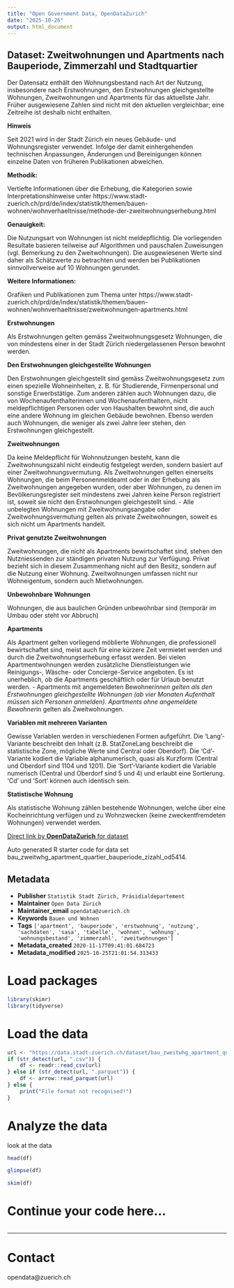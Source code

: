 ```yaml
---
title: "Open Government Data, OpenDataZurich"
date: "2025-10-26"
output: html_document
---
```


## Dataset: Zweitwohnungen und Apartments nach Bauperiode, Zimmerzahl und Stadtquartier

Der Datensatz enthält den Wohnungsbestand nach Art der Nutzung, insbesondere nach Erstwohnungen, den Erstwohnungen gleichgestellte Wohnungen, Zweitwohnungen und Apartments für das aktuellste Jahr. Früher ausgewiesene Zahlen sind nicht mit den aktuellen vergleichbar; eine Zeitreihe ist deshalb nicht enthalten.

**Hinweis**


 Seit 2021 wird in der Stadt Zürich ein neues Gebäude- und Wohnungsregister verwendet. Infolge der damit einhergehenden technischen Anpassungen, Änderungen und Bereinigungen können einzelne Daten von früheren Publikationen abweichen.


[]()

**Methodik:**


 Vertiefte Informationen über die Erhebung, die Kategorien sowie Interpretationshinweise unter https://www.stadt-zuerich.ch/prd/de/index/statistik/themen/bauen-wohnen/wohnverhaeltnisse/methode-der-zweitwohnungserhebung.html


[]()

**Genauigkeit:**


Die Nutzungsart von Wohnungen ist nicht meldepflichtig. Die vorliegenden Resultate basieren teilweise auf Algorithmen und pauschalen Zuweisungen (vgl. Bemerkung zu den Zweitwohnungen). Die ausgewiesenen Werte sind daher als Schätzwerte zu betrachten und werden bei Publikationen sinnvollverweise auf 10 Wohnungen gerundet.


[]()

**Weitere Informationen:**


Grafiken und Publikationen zum Thema unter https://www.stadt-zuerich.ch/prd/de/index/statistik/themen/bauen-wohnen/wohnverhaeltnisse/zweitwohnungen-apartments.html


[]()

**Erstwohnungen**


Als Erstwohnungen gelten gemäss Zweitwohnungsgesetz Wohnungen, die von mindestens einer in der Stadt Zürich niedergelassenen Person bewohnt werden.


[]()

**Den Erstwohnungen gleichgestellte Wohnungen**


Den Erstwohnungen gleichgestellt sind gemäss Zweitwohnungsgesetz zum einen spezielle Wohneinheiten, z. B. für Studierende, Firmenpersonal und sonstige Erwerbstätige. Zum anderen zählen auch Wohnungen dazu, die von Wochenaufenthalterinnen und Wochenaufenthaltern, nicht meldepflichtigen Personen oder von Haushalten bewohnt sind, die auch eine andere Wohnung im gleichen Gebäude bewohnen. Ebenso werden auch Wohnungen, die weniger als zwei Jahre leer stehen, den Erstwohnungen gleichgestellt.


[]()

**Zweitwohnungen**


Da keine Meldepflicht für Wohnnutzungen besteht, kann die Zweitwohnungszahl nicht eindeutig festgelegt werden, sondern basiert auf einer Zweitwohnungsvermutung. Als Zweitwohnungen gelten einerseits Wohnungen, die beim Personenmeldeamt oder in der Erhebung als Zweitwohnungen angegeben wurden, oder aber Wohnungen, zu denen im Bevölkerungsregister seit mindestens zwei Jahren keine Person registriert ist, soweit sie nicht den Erstwohnungen gleichgestellt sind. - Alle unbelegten Wohnungen mit Zweitwohnungsangabe oder Zweitwohnungsvermutung gelten als private Zweitwohnungen, soweit es sich nicht um Apartments handelt.


[]()

**Privat genutzte Zweitwohnungen**


Zweitwohnungen, die nicht als Apartments bewirtschaftet sind, stehen den Nutzniessenden zur ständigen privaten Nutzung zur Verfügung. Privat bezieht sich in diesem Zusammenhang nicht auf den Besitz, sondern auf die Nutzung einer Wohnung. Zweitwohnungen umfassen nicht nur Wohneigentum, sondern auch Mietwohnungen.


[]()

**Unbewohnbare Wohnungen**


Wohnungen, die aus baulichen Gründen unbewohnbar sind (temporär im Umbau oder steht vor Abbruch)


[]()

**Apartments**


Als Apartment gelten vorliegend möblierte Wohnungen, die professionell bewirtschaftet sind, meist auch für eine kürzere Zeit vermietet werden und durch die Zweitwohnungserhebung erfasst werden. Bei vielen Apartmentwohnungen werden zusätzliche Dienstleistungen wie Reinigungs-, Wäsche- oder Concierge-Service angeboten. Es ist unerheblich, ob die Apartments geschäftlich oder für Urlaub benutzt werden. - Apartments mit angemeldeten Bewohner*innen gelten als den Erstwohnungen gleichgestellte Wohnungen (ab vier Monaten Aufenthalt müssen sich Personen anmelden). Apartments ohne angemeldete Bewohner*in gelten als Zweitwohnungen.


[]()

**Variablen mit mehreren Varianten**


Gewisse Variablen werden in verschiedenen Formen aufgeführt. Die 'Lang'-Variante beschreibt den Inhalt (z.B. StatZoneLang beschreibt die statistische Zone, mögliche Werte sind Central oder Oberdorf). Die 'Cd'-Variante kodiert die Variable alphanumerisch, quasi als Kurzform (Central und Oberdorf sind 1104 und 1201). Die 'Sort'-Variante kodiert die Variable numerisch (Central und Oberdorf sind 5 und 4) und erlaubt eine Sortierung. 'Cd' und 'Sort' können auch identisch sein.


[]()

**Statistische Wohnung**


Als statistische Wohnung zählen bestehende Wohnungen, welche über eine Kocheinrichtung verfügen und zu Wohnzwecken (keine zweckentfremdeten Wohnungen) verwendet werden.


[]()



[Direct link by **OpenDataZurich** for dataset](https://data.stadt-zuerich.ch/dataset/bau_zweitwhg_apartment_quartier_bauperiode_zizahl_od5414)

Auto generated R starter code for data set bau_zweitwhg_apartment_quartier_bauperiode_zizahl_od5414.

## Metadata

- **Publisher** `Statistik Stadt Zürich, Präsidialdepartement`
- **Maintainer** `Open Data Zürich`
- **Maintainer_email** `opendata@zuerich.ch`
- **Keywords** `Bauen und Wohnen`
- **Tags** `['apartment', 'bauperiode', 'erstwohnung', 'nutzung', 'sachdaten', 'sasa', 'tabelle', 'wohnen', 'wohnung', 'wohnungsbestand', 'zimmerzahl', 'zweitwohnungen']`
- **Metadata_created** `2020-11-17T09:41:01.684723`
- **Metadata_modified** `2025-10-25T21:01:54.313433`


# Load packages

```r
library(skimr)
library(tidyverse)
```

# Load the data

```r
url <- "https://data.stadt-zuerich.ch/dataset/bau_zweitwhg_apartment_quartier_bauperiode_zizahl_od5414/download/BAU541OD5414.csv"
if (str_detect(url, ".csv")) {
    df <- readr::read_csv(url)
} else if (str_detect(url, ".parquet")) {
    df <- arrow::read_parquet(url)
} else {
    print("File format not recognised!")
}
```

# Analyze the data

look at the data
```r
head(df)
```

```r
glimpse(df)
```

```r
skim(df)
```

# Continue your code here...

```r

```

------------------------------------------------------------------------

# Contact

opendata@zuerich.ch

